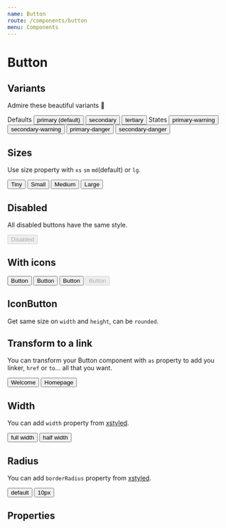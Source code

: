 ```yaml
---
name: Button
route: /components/button
menu: Components
---
```




# Button

## Variants

Admire these beautiful variants 🌈

<Playground>
  <Box width="100%" fontSize="body3">
    Defaults
  </Box>
  <Button>primary (default)</Button>
  <Button variant="secondary">secondary</Button>
  <Button variant="tertiary">tertiary</Button>
  <Box width="100%" fontSize="body3" marginTop="10px">
    States
  </Box>
  <Button variant="primary-warning">primary-warning</Button>
  <Button variant="secondary-warning">secondary-warning</Button>
  <Button variant="primary-danger">primary-danger</Button>
  <Button variant="secondary-danger">secondary-danger</Button>
</Playground>

## Sizes

Use size property with `xs` `sm` `md`(default) or `lg`.

<Playground>
  <Button size="xs">Tiny</Button>
  <Button size="sm">Small</Button>
  <Button>Medium</Button>
  <Button size="lg">Large</Button>
</Playground>

## Disabled

All disabled buttons have the same style.

<Playground>
  <Button variant="primary-danger" disabled>
    Disabled
  </Button>
</Playground>

## With icons

<Playground>
  <Button>
    <Icon name="language" size="sm" />
    <span>Button</span>
  </Button>
  <Button variant="secondary">
    <Icon name="language" size="sm" />
    <span>Button</span>
  </Button>
  <Button variant="tertiary">
    <Icon name="language" size="sm" />
    <span>Button</span>
  </Button>
  <Button disabled>
    <Icon name="language" size="sm" />
    <span>Button</span>
  </Button>
</Playground>

## IconButton

Get same size on `width` and `height`, can be `rounded`.

<Playground flex>
  <IconButton size="xs">
    <Icon name="language" size="xs" />
  </IconButton>
  <IconButton size="xs" rounded>
    <Icon name="language" size="xs" />
  </IconButton>
  <IconButton size="sm">
    <Icon name="language" size="sm" />
  </IconButton>
  <IconButton size="sm" rounded>
    <Icon name="language" size="sm" />
  </IconButton>
  <IconButton>
    <Icon name="language" size="sm" />
  </IconButton>
  <IconButton rounded>
    <Icon name="language" size="sm" />
  </IconButton>
  <IconButton size="lg">
    <Icon name="language" size="md" />
  </IconButton>
  <IconButton size="lg" rounded>
    <Icon name="language" size="md" />
  </IconButton>
</Playground>

## Transform to a link

You can transform your Button component with `as` property to add you linker, `href` or `to`... all that you want.

<Playground flex>
  <IconButton
    as="a"
    href="http://www.welcometothejungle.co"
    target="_blank"
    rel="noopener nofollow"
  >
    <Icon name="external_link" size="sm" />
  </IconButton>
  <Button
    as="a"
    href="http://www.welcometothejungle.co"
    target="_blank"
    rel="noopener nofollow"
    variant="secondary"
  >
    <Icon name="sun" size="sm" />
    <span>Welcome</span>
  </Button>
  <Button as={Link} to="/" variant="tertiary">
    Homepage
  </Button>
</Playground>

## Width

You can add `width` property from [xstyled](https://www.smooth-code.com/open-source/xstyled/docs/system-props/#layout).

<Playground>
  <Button width={1}>full width</Button>
  <Button width={1 / 2}>half width</Button>
</Playground>

## Radius

You can add `borderRadius` property from [xstyled](https://www.smooth-code.com/open-source/xstyled/docs/system-props/#borders).

<Playground>
  <Button>default</Button>
  <Button borderRadius="10px">10px</Button>
</Playground>

## Properties

<Props of={Button} />
